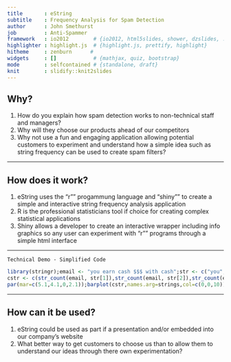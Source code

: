 ```yaml
---
title       : eString
subtitle    : Frequency Analysis for Spam Detection
author      : John Smethurst
job         : Anti-Spammer
framework   : io2012        # {io2012, html5slides, shower, dzslides, ...}
highlighter : highlight.js  # {highlight.js, prettify, highlight}
hitheme     : zenburn      # 
widgets     : []            # {mathjax, quiz, bootstrap}
mode        : selfcontained # {standalone, draft}
knit        : slidify::knit2slides
---
```


## Why?

1. How do you explain how spam detection works to non-technical staff and managers?
2. Why will they choose our products ahead of our competitors
3. Why not use a fun and engaging application allowing potential customers to experiment and understand how a simple idea such as string frequency can be used to create spam filters?

---

## How does it work?

1. eString uses the "r"" progammung language and "shiny"" to create a simple and interactive string frequency analysis application
2. R is the professional statisticians tool if choice for creating complex statistical applications
3. Shiny allows a developer to create an interactive wrapper including info graphics so any user can experiment with "r"" programs through a simple html interface

---

```
Technical Demo - Simplified Code
```
```r
library(stringr);email <- "you earn cash $$$ with cash";str <- c("you","$$$","cash")
cstr <- c(str_count(email, str[1]),str_count(email, str[2]),str_count(email, str[3]))
par(mar=c(5.1,4.1,0,2.1));barplot(cstr,names.arg=strings,col=c(0,0,10))
```

---

## How can it be used?

1. eString could be used as part if a presentation and/or embedded into our company's website
2. What better way to get customers to choose us than to allow them to understand our ideas through there own experimentation?


